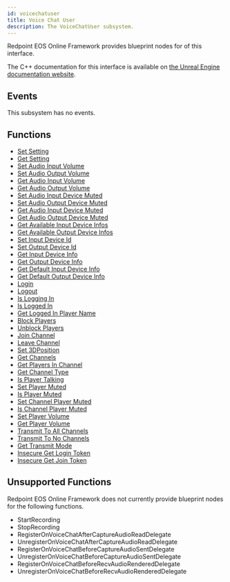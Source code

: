 ```yaml
---
id: voicechatuser
title: Voice Chat User
description: The VoiceChatUser subsystem.
---
```



Redpoint EOS Online Framework provides blueprint nodes for <CoverageBadge coverage={85} /> of this interface.

The C++ documentation for this interface is available on [the Unreal Engine documentation website](https://dev.epicgames.com/documentation/en-us/unreal-engine/voice-chat-interface-in-unreal-engine).

## Events

This subsystem has no events.

## Functions

- [Set Setting](./function/setsetting.mdx)
- [Get Setting](./function/getsetting.mdx)
- [Set Audio Input Volume](./function/setaudioinputvolume.mdx)
- [Set Audio Output Volume](./function/setaudiooutputvolume.mdx)
- [Get Audio Input Volume](./function/getaudioinputvolume.mdx)
- [Get Audio Output Volume](./function/getaudiooutputvolume.mdx)
- [Set Audio Input Device Muted](./function/setaudioinputdevicemuted.mdx)
- [Set Audio Output Device Muted](./function/setaudiooutputdevicemuted.mdx)
- [Get Audio Input Device Muted](./function/getaudioinputdevicemuted.mdx)
- [Get Audio Output Device Muted](./function/getaudiooutputdevicemuted.mdx)
- [Get Available Input Device Infos](./function/getavailableinputdeviceinfos.mdx)
- [Get Available Output Device Infos](./function/getavailableoutputdeviceinfos.mdx)
- [Set Input Device Id](./function/setinputdeviceid.mdx)
- [Set Output Device Id](./function/setoutputdeviceid.mdx)
- [Get Input Device Info](./function/getinputdeviceinfo.mdx)
- [Get Output Device Info](./function/getoutputdeviceinfo.mdx)
- [Get Default Input Device Info](./function/getdefaultinputdeviceinfo.mdx)
- [Get Default Output Device Info](./function/getdefaultoutputdeviceinfo.mdx)
- [Login](./function/login.mdx)
- [Logout](./function/logout.mdx)
- [Is Logging In](./function/isloggingin.mdx)
- [Is Logged In](./function/isloggedin.mdx)
- [Get Logged In Player Name](./function/getloggedinplayername.mdx)
- [Block Players](./function/blockplayers.mdx)
- [Unblock Players](./function/unblockplayers.mdx)
- [Join Channel](./function/joinchannel.mdx)
- [Leave Channel](./function/leavechannel.mdx)
- [Set 3DPosition](./function/set3dposition.mdx)
- [Get Channels](./function/getchannels.mdx)
- [Get Players In Channel](./function/getplayersinchannel.mdx)
- [Get Channel Type](./function/getchanneltype.mdx)
- [Is Player Talking](./function/isplayertalking.mdx)
- [Set Player Muted](./function/setplayermuted.mdx)
- [Is Player Muted](./function/isplayermuted.mdx)
- [Set Channel Player Muted](./function/setchannelplayermuted.mdx)
- [Is Channel Player Muted](./function/ischannelplayermuted.mdx)
- [Set Player Volume](./function/setplayervolume.mdx)
- [Get Player Volume](./function/getplayervolume.mdx)
- [Transmit To All Channels](./function/transmittoallchannels.mdx)
- [Transmit To No Channels](./function/transmittonochannels.mdx)
- [Get Transmit Mode](./function/gettransmitmode.mdx)
- [Insecure Get Login Token](./function/insecuregetlogintoken.mdx)
- [Insecure Get Join Token](./function/insecuregetjointoken.mdx)

## Unsupported Functions

Redpoint EOS Online Framework does not currently provide blueprint nodes for the following functions.

- StartRecording
- StopRecording
- RegisterOnVoiceChatAfterCaptureAudioReadDelegate
- UnregisterOnVoiceChatAfterCaptureAudioReadDelegate
- RegisterOnVoiceChatBeforeCaptureAudioSentDelegate
- UnregisterOnVoiceChatBeforeCaptureAudioSentDelegate
- RegisterOnVoiceChatBeforeRecvAudioRenderedDelegate
- UnregisterOnVoiceChatBeforeRecvAudioRenderedDelegate
